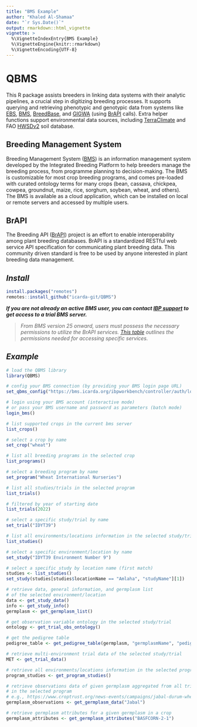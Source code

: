 ```yaml
---
title: "BMS Example"
author: "Khaled Al-Shamaa"
date: "`r Sys.Date()`"
output: rmarkdown::html_vignette
vignette: >
  %\VignetteIndexEntry{BMS Example}
  %\VignetteEngine{knitr::rmarkdown}
  %\VignetteEncoding{UTF-8}
---
```


# QBMS
<!-- https://shields.io/ -->
This R package assists breeders in linking data systems with their analytic pipelines, a crucial step in digitizing breeding processes. It supports querying and retrieving phenotypic and genotypic data from systems like [EBS](https://ebs.excellenceinbreeding.org/), [BMS](https://bmspro.io/), [BreedBase](https://breedbase.org), and [GIGWA](https://southgreen.fr/content/gigwa) (using [BrAPI](https://brapi.org/) calls). Extra helper functions support environmental data sources, including [TerraClimate](https://www.climatologylab.org/terraclimate.html) and FAO [HWSDv2](https://gaez.fao.org/pages/hwsd) soil database.

## Breeding Management System
Breeding Management System ([BMS](https://bmspro.io/)) is an information management system developed by the Integrated Breeding Platform to help breeders manage the breeding process, from programme planning to decision-making. The BMS is customizable for most crop breeding programs, and comes pre-loaded with curated ontology terms for many crops (bean, cassava, chickpea, cowpea, groundnut, maize, rice, sorghum, soybean, wheat, and others). The BMS is available as a cloud application, which can be installed on local or remote servers and accessed by multiple users.

## BrAPI
The Breeding API ([BrAPI](https://brapi.org/)) project is an effort to enable interoperability among plant breeding databases. BrAPI is a standardized RESTful web service API specification for communicating plant breeding data. This community driven standard is free to be used by anyone interested in plant breeding data management.

## _Install_
```r
install.packages("remotes")
remotes::install_github("icarda-git/QBMS")
```

___If you are not already an active BMS user, you can contact [IBP support](https://ibplatform.atlassian.net/servicedesk/customer/portal/4/group/30/create/60) to get access to a trial BMS server.___

> _From BMS version 25 onward, users must possess the necessary permissions to utilize the BrAPI services. [This table](https://ibplatform.atlassian.net/wiki/spaces/BMS/pages/2870968321/v25+BMS+permissions+required+for+using+BrAPI+services) outlines the permissions needed for accessing specific services._

## _Example_
```r
# load the QBMS library
library(QBMS)

# config your BMS connection (by providing your BMS login page URL)
set_qbms_config("https://bms.icarda.org/ibpworkbench/controller/auth/login")

# login using your BMS account (interactive mode)
# or pass your BMS username and password as parameters (batch mode)
login_bms()

# list supported crops in the current bms server
list_crops()

# select a crop by name
set_crop("wheat")

# list all breeding programs in the selected crop
list_programs()

# select a breeding program by name
set_program("Wheat International Nurseries")

# list all studies/trials in the selected program
list_trials()

# filtered by year of starting date
list_trials(2022)

# select a specific study/trial by name
set_trial("IDYT39")

# list all environments/locations information in the selected study/trial
list_studies()

# select a specific environment/location by name
set_study("IDYT39 Environment Number 9")

# select a specific study by location name (first match)
studies <- list_studies()
set_study(studies[studies$locationName == "Amlaha", "studyName"][1])

# retrieve data, general information, and germplasm list 
# of the selected environment/location
data <- get_study_data()
info <- get_study_info()
germplasm <- get_germplasm_list()

# get observation variable ontology in the selected study/trial
ontology <- get_trial_obs_ontology()

# get the pedigree table
pedigree_table <- get_pedigree_table(germplasm, "germplasmName", "pedigree")

# retrieve multi-environment trial data of the selected study/trial
MET <- get_trial_data()

# retrieve all environments/locations information in the selected program
program_studies <- get_program_studies()

# retrieve observations data of given germplasm aggregated from all trials 
# in the selected program
# e.g., https://www.croptrust.org/news-events/campaigns/jabal-durum-wheat-variety/
germplasm_observations <- get_germplasm_data("Jabal")

# retrieve germplasm attributes for a given germplasm in a crop
germplasm_attributes <- get_germplasm_attributes("BASFCORN-2-1")

```